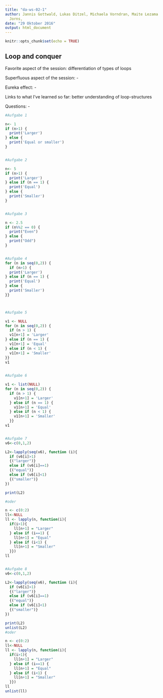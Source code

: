 ```yaml
---
title: "da-ws-02-1"
author: Jannis Gottwald, Lukas Ditzel, Michaela Vorndran, Maite Lezama Valdez, Alexander
  Jorns,
date: "29 Oktober 2016"
output: html_document
---
```


```r
knitr::opts_chunk$set(echo = TRUE)
```

## Loop and conquer

Favorite aspect of the session: differentiation of types of loops

Superfluous aspect of the session: - 

Eureka effect: - 

Links to what I've learned so far: better understanding of loop-structures

Questions: -

```r


#Aufgabe 1

n<- 1
if (n>1) {
  print('Larger')
} else {
  print('Equal or smaller')
}


#Aufgabe 2

n<- 5
if (n>1) {
  print('Larger')
} else if (n == 1) {
  print('Equal')
} else {
  print('Smaller')
}


#Aufgabe 3

n <- 2.5
if (n%%2 == 0) {
  print("Even")
} else {
  print("Odd")
} 


#Aufgabe 4
for (n in seq(0,2)) {
  if (n>1) {
  print('Larger')
} else if (n == 1) {
  print('Equal')
} else {
  print('Smaller')
}}



#Aufgabe 5

v1 <- NULL
for (n in seq(0,2)) {
  if (n > 1) {
  v1[n+1] = 'Larger'
} else if (n == 1) {
  v1[n+1] = 'Equal'  
} else if (n < 1) {
  v1[n+1] = 'Smaller'
}}
v1
  

#Aufgabe 6

v1 <- list(NULL)
for (n in seq(0,2)) {
  if (n > 1) {
    v1[n+1] = 'Larger'
  } else if (n == 1) {
    v1[n+1] = 'Equal'  
  } else if (n < 1) {
    v1[n+1] = 'Smaller'
  }}
v1


#Aufgabe 7
v6<-c(0,1,2)

L2<-lapply(seq(v6), function (i){
  if (v6[i]>1)
  {("larger")}
  else if (v6[i]==1)
  {("equal")}
  else if (v6[i]<1)
  {("smaller")}
})

print(L2)

#oder

n <- c(0:2)
ll<-NULL
ll <- lapply(n, function(i){
  if(i>1){
    ll[n+1] = "Larger"
  } else if (i==1) {
    ll[n+1] = "Equal"
  } else if (i<1) {
    ll[n+1] = "Smaller"
  }})
ll


#Aufgabe 8
v6<-c(0,1,2)

L2<-lapply(seq(v6), function (i){
  if (v6[i]>1)
  {("larger")}
  else if (v6[i]==1)
  {("equal")}
  else if (v6[i]<1)
  {("smaller")}
})

print(L2)
unlist(L2)
#oder

n <- c(0:2)
ll<-NULL
ll <- lapply(n, function(i){
  if(i>1){
    ll[n+1] = "Larger"
  } else if (i==1) {
    ll[n+1] = "Equal"
  } else if (i<1) {
    ll[n+1] = "Smaller"
  }})
ll
unlist(ll)

```